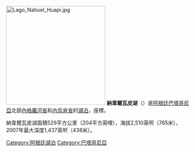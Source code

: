 {{expand|time=2010-03-29T07:25:34+00:00}}
{{Infobox lake
 | lake_name = 納韋爾瓦皮湖
 | image_lake = View from the Golf course at Llao Llao.jpg  
 | caption_lake = 
 | image_bathymetry = 
 | caption_bathymetry = 
 | location = [[巴塔哥尼亞|巴塔哥尼亞]]
 | coords = {{coord|41|05|25|S|71|20|08|W|region:AR-R_type:waterbody|display=inline,title}}
 | type = 
 | inflow = 
 | outflow = [[Limay_River|Limay River]]
 | catchment = 
 | basin_countries = {{ARG}}
 | length = 
 | width = 6.3 mi (10.2 km)
 | area = {{convert|205|sqmi|km2|abbr=on}}
 | depth = {{convert|515|ft|m|abbr=on}}
 | max-depth = 1,437 ft (438 m) deeper places might exist 
 | volume = 
 | residence_time = 
 | shore = 222 mi (357 km)
 | elevation = {{convert|2510|ft|m|abbr=on}}
 | islands = [[Isla_Victoria|Isla Victoria]]
 | cities = [[圣卡洛斯-德巴里洛切|圣卡洛斯-德巴里洛切]]、[[Villa_La_Angostura|Villa La Angostura]]
}}
[[File:Lago_Nahuel_Huapi.jpg|270px]]
'''納韋爾瓦皮湖'''（{{lang-es|'''Lago Nahuel Huapí'''}}）是[[阿根廷|阿根廷]][[巴塔哥尼亞|巴塔哥尼亞]]北部[[內格羅河省_(阿根廷)|內格羅河省]]和[[內烏肯省|內烏肯省]]的[[湖泊|湖泊]]，座標{{coord|41|05|25|S|71|20|08|W}}。

納韋爾瓦皮湖面積529平方公里（204平方英哩），海拔2,510英呎（765米），2007年最大深度1,437英呎（438米）。

{{Argentina-geo-stub}}

{{DEFAULTSORT:Nahuel Huapi, Lago}}
[[Category:阿根廷湖泊|Category:阿根廷湖泊]]
[[Category:巴塔哥尼亞|Category:巴塔哥尼亞]]